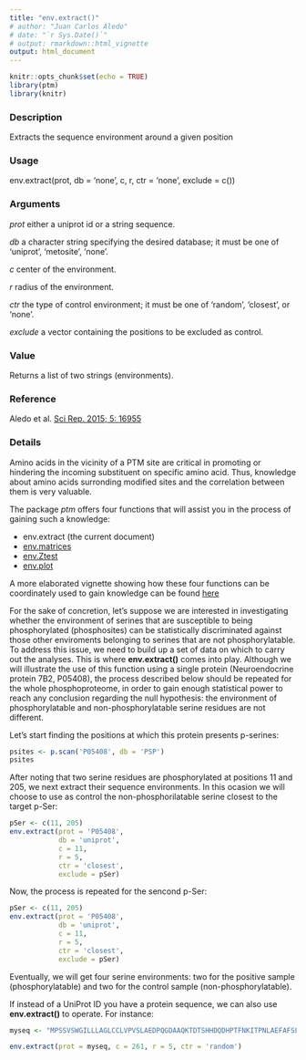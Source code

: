 ```yaml
---
title: "env.extract()"
# author: "Juan Carlos Aledo"
# date: "`r Sys.Date()`"
# output: rmarkdown::html_vignette
output: html_document
---
```


```r
knitr::opts_chunk$set(echo = TRUE)
library(ptm)
library(knitr)
```

### Description
Extracts the sequence environment around a given position

### Usage
env.extract(prot, db = 'none', c, r, ctr = 'none', exclude = c())

### Arguments
_prot_	either a uniprot id or a string sequence.

_db_	a character string specifying the desired database; it must be one of 'uniprot', 'metosite', 'none'.

_c_	center of the environment.

_r_	radius of the environment.

_ctr_	the type of control environment; it must be one of 'random', 'closest', or 'none'.

_exclude_	a vector containing the positions to be excluded as control.

### Value
Returns a list of two strings (environments).

### Reference
Aledo et al. [Sci Rep. 2015; 5: 16955](https://www.ncbi.nlm.nih.gov/pubmed/26597773)

### Details

Amino acids in the vicinity of a PTM site are critical in promoting or hindering the incoming substituent on specific amino acid. Thus, knowledge about amino acids surronding modified sites and the correlation between them is very valuable. 

The package _ptm_ offers four functions that will assist you in the process of gaining such a knowledge:

* env.extract (the current document)
* [env.matrices](./envmatrices)
* [env.Ztest](./envZtest)
* [env.plot](./envplot)

A more elaborated vignette showing how these four functions can be coordinately used to gain knowledge can be found [here](./enviroments)

For the sake of concretion, let's suppose we are interested in investigating whether the environment of serines that are susceptible to being phosphorylated (phosphosites) can be statistically discriminated against those other enviroments belonging to serines that are not phosphorylatable. To address this issue, we need to build up a set of data on which to carry out the analyses. This is where  **env.extract()** comes into play. Although we will illustrate the use of this function using a single protein (Neuroendocrine protein 7B2, P05408), the process described below should be repeated for the whole phosphoproteome, in order to gain enough statistical power to reach any conclusion regarding the null hypothesis: the environment of phosphorylatable and non-phosphorylatable serine residues are not different. 

Let's start finding the positions at which this protein presents p-serines:

```r
psites <- p.scan('P05408', db = 'PSP')
psites
```

After noting that two serine residues are phosphorylated at positions 11 and 205, we next extract their sequence environments. In this ocasion we will choose to use as control the non-phosphorilatable serine closest to the target p-Ser:

```r
pSer <- c(11, 205)
env.extract(prot = 'P05408', 
            db = 'uniprot',
            c = 11, 
            r = 5, 
            ctr = 'closest', 
            exclude = pSer)
```


Now, the process is repeated for the sencond p-Ser:

```r
pSer <- c(11, 205)
env.extract(prot = 'P05408', 
            db = 'uniprot',
            c = 11, 
            r = 5, 
            ctr = 'closest', 
            exclude = pSer)
```

Eventually, we will get four serine environments: two for the positive sample (phosphorylatable) and two for the control sample (non-phosphorylatable).

If instead of a UniProt ID you have a protein sequence, we can also use **env.extract()** to operate. For instance: 
```r
myseq <- "MPSSVSWGILLLAGLCCLVPVSLAEDPQGDAAQKTDTSHHDQDHPTFNKITPNLAEFAFSLYRQLAHQSNSTNIFFSPVSIATAFAMLSLGTKADTHDEILEGLNFNLTEIPEAQIHEGFQELLRTLNQPDSQLQLTTGNGLFLSEGLKLVDKFLEDVKKLYHSEAFTVNFGDTEEAKKQINDYVEKGTQGKIVDLVKELDRDTVFALVNYIFFKGKWERPFEVKDTEEEDFHVDQVTTVKVPMMKRLGMFNIQHCKKLSSWVLLMKYLGNATAIFFLPDEGKLQHLENELTHDIITKFLENEDRRSASLHLPKLSITGTYDLKSVLGQLGITKVFSNGADLSGVTEEAPLKLSKAVHKAVLTIDEKGTEAAGAMFLEAIPMSIPPEVKFNKPFVFLMIEQNTKSPLFMGKVVNPTQK"

env.extract(prot = myseq, c = 261, r = 5, ctr = 'random')
            
```

